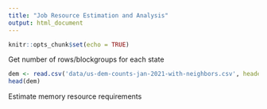 ```yaml
---
title: "Job Resource Estimation and Analysis"
output: html_document
---
```


```r
knitr::opts_chunk$set(echo = TRUE)
```


Get number of rows/blockgroups for each state

```r
dem <- read.csv('data/us-dem-counts-jan-2021-with-neighbors.csv', header=TRUE, colClasses=c("spatial_id"="character"))
head(dem)
```

Estimate memory resource requirements

```python

```